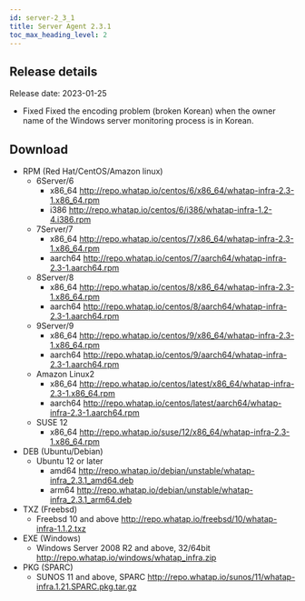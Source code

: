 ```yaml
---
id: server-2_3_1
title: Server Agent 2.3.1
toc_max_heading_level: 2
---
```



## Release details

Release date: 2023-01-25

-   <Status>Fixed</Status> Fixed the encoding problem (broken Korean) when the owner name of the Windows server monitoring process is in Korean.

## Download

-   RPM (Red Hat/CentOS/Amazon linux)
    -   6Server/6
        -   x86_64 http://repo.whatap.io/centos/6/x86_64/whatap-infra-2.3-1.x86_64.rpm
        -   i386 http://repo.whatap.io/centos/6/i386/whatap-infra-1.2-4.i386.rpm
    -   7Server/7
        -   x86_64 http://repo.whatap.io/centos/7/x86_64/whatap-infra-2.3-1.x86_64.rpm
        -   aarch64 http://repo.whatap.io/centos/7/aarch64/whatap-infra-2.3-1.aarch64.rpm
    -   8Server/8
        -   x86_64 http://repo.whatap.io/centos/8/x86_64/whatap-infra-2.3-1.x86_64.rpm
        -   aarch64 http://repo.whatap.io/centos/8/aarch64/whatap-infra-2.3-1.aarch64.rpm
    -   9Server/9
        -   x86_64 http://repo.whatap.io/centos/9/x86_64/whatap-infra-2.3-1.x86_64.rpm
        -   aarch64 http://repo.whatap.io/centos/9/aarch64/whatap-infra-2.3-1.aarch64.rpm
    -   Amazon Linux2
        -   x86_64 http://repo.whatap.io/centos/latest/x86_64/whatap-infra-2.3-1.x86_64.rpm
        -   aarch64 http://repo.whatap.io/centos/latest/aarch64/whatap-infra-2.3-1.aarch64.rpm
    -   SUSE 12
        -   x86_64 http://repo.whatap.io/suse/12/x86_64/whatap-infra-2.3-1.x86_64.rpm
-   DEB (Ubuntu/Debian)
    -   Ubuntu 12 or later
        -   amd64 http://repo.whatap.io/debian/unstable/whatap-infra_2.3.1_amd64.deb
        -   arm64 http://repo.whatap.io/debian/unstable/whatap-infra_2.3.1_arm64.deb
-   TXZ (Freebsd)
    -   Freebsd 10 and above http://repo.whatap.io/freebsd/10/whatap-infra-1.1.2.txz
-   EXE (Windows)
    -   Windows Server 2008 R2 and above, 32/64bit http://repo.whatap.io/windows/whatap_infra.zip
-   PKG (SPARC)
    -   SUNOS 11 and above, SPARC http://repo.whatap.io/sunos/11/whatap-infra.1.21.SPARC.pkg.tar.gz
